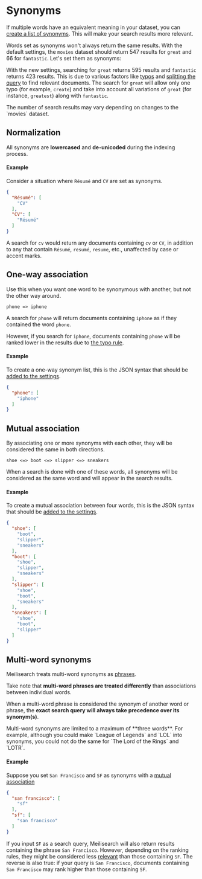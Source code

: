 # Synonyms

If multiple words have an equivalent meaning in your dataset, you can [create a list of synonyms](/reference/api/settings#update-synonyms). This will make your search results more relevant.

Words set as synonyms won't always return the same results. With the default settings, the `movies` dataset should return 547 results for `great` and 66 for `fantastic`. Let's set them as synonyms:

<CodeSamples id="synonyms_guide_1" />

With the new settings, searching for `great` returns 595 results and `fantastic` returns 423 results. This is due to various factors like [typos](/learn/index_settings/typo_tolerance#minwordsizefortypos) and [splitting the query](/learn/inner_workings/concat#split-queries) to find relevant documents. The search for `great` will allow only one typo (for example, `create`) and take into account all variations of `great` (for instance, `greatest`) along with `fantastic`.

<Capsule intent="warning">
The number of search results may vary depending on changes to the `movies` dataset.
</Capsule>

## Normalization

All synonyms are **lowercased** and **de-unicoded** during the indexing process.

#### Example

Consider a situation where `Résumé` and `CV` are set as synonyms.

```json
{
  "Résumé": [
    "CV"
  ],
  "CV": [
    "Résumé"
  ]
}
```

A search for `cv` would return any documents containing `cv` or `CV`, in addition to any that contain `Résumé`, `resumé`, `resume`, etc., unaffected by case or accent marks.

## One-way association

Use this when you want one word to be synonymous with another, but not the other way around.

```
phone => iphone
```

A search for `phone` will return documents containing `iphone` as if they contained the word `phone`.

However, if you search for `iphone`, documents containing `phone` will be ranked lower in the results due to [the typo rule](/learn/core_concepts/relevancy#ranking-rules).

#### Example

To create a one-way synonym list, this is the JSON syntax that should be [added to the settings](/reference/api/settings#update-synonyms).

```json
{
  "phone": [
    "iphone"
  ]
}
```

## Mutual association

By associating one or more synonyms with each other, they will be considered the same in both directions.

```
shoe <=> boot <=> slipper <=> sneakers
```

When a search is done with one of these words, all synonyms will be considered as the same word and will appear in the search results.

#### Example

To create a mutual association between four words, this is the JSON syntax that should be [added to the settings](/reference/api/settings#update-synonyms).

```json
{
  "shoe": [
    "boot",
    "slipper",
    "sneakers"
  ],
  "boot": [
    "shoe",
    "slipper",
    "sneakers"
  ],
  "slipper": [
    "shoe",
    "boot",
    "sneakers"
  ],
  "sneakers": [
    "shoe",
    "boot",
    "slipper"
  ]
}
```

## Multi-word synonyms

Meilisearch treats multi-word synonyms as [phrases](/reference/api/search#phrase-search-2).

Take note that **multi-word phrases are treated differently** than associations between individual words.

When a multi-word phrase is considered the synonym of another word or phrase, the **exact search query will always take precedence over its synonym(s)**.

<Capsule intent="note">
Multi-word synonyms are limited to a maximum of **three words**.
For example, although you could make `League of Legends` and `LOL` into synonyms, you could not do the same for `The Lord of the Rings` and `LOTR`.
</Capsule>

#### Example

Suppose you set `San Francisco` and `SF` as synonyms with a [mutual association](#mutual-association)

```json
{
  "san francisco": [
    "sf"
  ],
  "sf": [
    "san francisco"
  ]
}
```

If you input `SF` as a search query, Meilisearch will also return results containing the phrase `San Francisco`. However, depending on the ranking rules, they might be considered less [relevant](/learn/core_concepts/relevancy) than those containing `SF`. The reverse is also true: if your query is `San Francisco`, documents containing `San Francisco` may rank higher than those containing `SF`.
